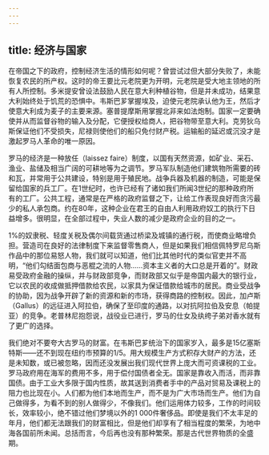 ```yaml
---
---
---
```

title: 经济与国家
---




在帝国之下的政府，控制经济生活的情形如何呢？曾尝试过但大部分失败了，未能恢复农民的所产权。这时的帝王要比元老院更为开明，元老院是受大地主领地的所有人所控制。多米提安曾设法鼓励人民在意大利种植谷物，但是并未成功，结果意大利始终处于饥荒的恐惧中。韦斯巴芗掌握埃及，迫使元老院承认他为王，然后才使意大利成为麦子的主要来源。塞普提摩斯用掌握北非来如法炮制。国家一定要确使并从而监督谷物的输入及分配，它便授权给商人，把谷物带至意大利。克劳狄乌斯保证他们不受损失，尼禄则使他们的船只免付财产税。运输船的延迟或沉没才是激起罗马人革命的唯一原因。

罗马的经济是一种放任（laissez faire）制度，以国有天然资源，如矿业、采石、渔业、盐储及相当广阔的可耕地等为之调节。罗马军队制造他们建筑物所需要的砖和瓦，并常用于公共建设，特别是用于殖民地。战争兵器及机器的制造，可能是保留给国家的兵工厂。在1世纪时，也许已经有了诸如我们所闻3世纪的那种政府所有的工厂。公共工程，通常是在严格的政府监督之下，让给工作表现良好而贪污最少的私人承包商。约在80年，这种企业在君王的自由人利用政府奴工的执行下日益增多。很明显，在全部过程中，失业人数的减少是政府企业的目的之一。

1%的奴隶税、轻度关税及偶尔间载货通过桥梁及城镇的通行税，而使商业略增负担。营造司在良好的法律制度下来监督零售商人，但是如果我们相信佩特罗尼乌斯作品中的那位易怒人物，我们就可以知道，他们比其他时代的类似官吏并不高明，“他们勾结面包商与恶棍之流的人物……资本主义者的大口总是开着的”。财政易受政府金融的操纵，并与财政部竞争，而财政部又似乎是帝国内最大的银行业，它以农民的收成做抵押借款给农民，以家具为保证借款给城市的居民。商业受战争的协助，因为战争开辟了新的资源和新的市场，获得商路的控制权。因此，加卢斯（Gallus）的远征进入阿拉伯，确保了至印度的通路，以对抗阿拉伯及安息（帕提亚）的竞争。老普林尼抱怨说，战役业已进行，罗马的仕女及纨绔子弟对香水就有了更广的选择。

我们绝对不要夸大古罗马的财富。在韦斯巴芗统治下的国家岁入，最多是15亿塞斯特斯——还不到现在纽约市预算的1/5。用大规模生产方式积存大财产的方法，还是未知数，或已被忽略，因而还没发展出我们现代世界上庞大而可资课税的工业。罗马政府用在海军的费用不多，用于偿付国债者全无。国家是靠收入而活，而非靠国债。由于工业大多限于国内性质，故其送到消费者手中的产品对贸易及课税上的阻力也比现在小。人们都为他们本地而生产，而不是为广大市场而生产。他们为自己做得多，为看不到的别人做得少，不像我们。他们运用体力较多，工作的时间较长，效率较小，绝不错过他们梦境以外的1 000件奢侈品。即使是我们不太丰足的年月，他们都无法跟我们的财富相比，但是他们却享有了相当程度的繁荣，为地中海各国前所未闻。总括而言，今后再也没有那种繁荣。那是古代世界物质的全盛期。